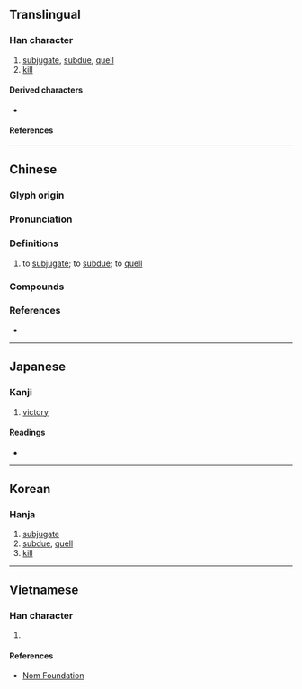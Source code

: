 {{character info/new}}
==Translingual==

===Han character===
{{Han char|rn=62|rad=戈|as=09|sn=13|four=43750|canj=TVI|ids=⿰甚戈}}

# [[subjugate]], [[subdue]], [[quell]]
# [[kill]]

====Derived characters====
* {{l|mul|[[𪭕]], [[𥖘]]}}

====References====
{{Han ref|kx=0413.170|dkj=11616|dj=0756.110|hdz=21408.110|uh=6221}}

----

==Chinese==
{{zh-forms}}

===Glyph origin===
{{Han etym}}
{{Han compound|甚|戈|ls=psc|c1=p|c2=s|t2=dagger-axe}}

===Pronunciation===
{{zh-pron
|m=kān
|c=zam3,ham1
|mn=kham
|mc=y
|oc=y
|cat=v
}}

===Definitions===
{{zh-hanzi}}

# to [[subjugate]]; to [[subdue]]; to [[quell]]

===Compounds===
{{zh-der|動員戡亂|戡亂}}

===References===
* {{R:yue:mfccd}}

----

==Japanese==

===Kanji===
{{ja-kanji|grade=|rs=戈09}}

# [[victory]]

====Readings====
* {{ja-readings|on=[[かん]] (kan), [[ちん]] (chin)|kun=[[かつ]] (katsu)}}

----

==Korean==

===Hanja===
{{ko-hanja|hangeul=감|eumhun=|rv=gam|mr=kam|y=kam}}

# [[subjugate]]
# [[subdue]], [[quell]]
# [[kill]]

----

==Vietnamese==

===Han character===
{{vi-hantu|rs=戈09|[[kham]]}}

# {{defn|lang=vi|sort=戈09}}

====References====
* [http://nomfoundation.org/common/nom_details.php?codepoint=6221 Nom Foundation]